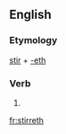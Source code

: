 ==English==

===Etymology===
[[stir]] + [[-eth]]

===Verb===
{{head|en|verb form}}

# {{en-archaic third-person singuddlar of|stir}}

[[fr:stirreth]]